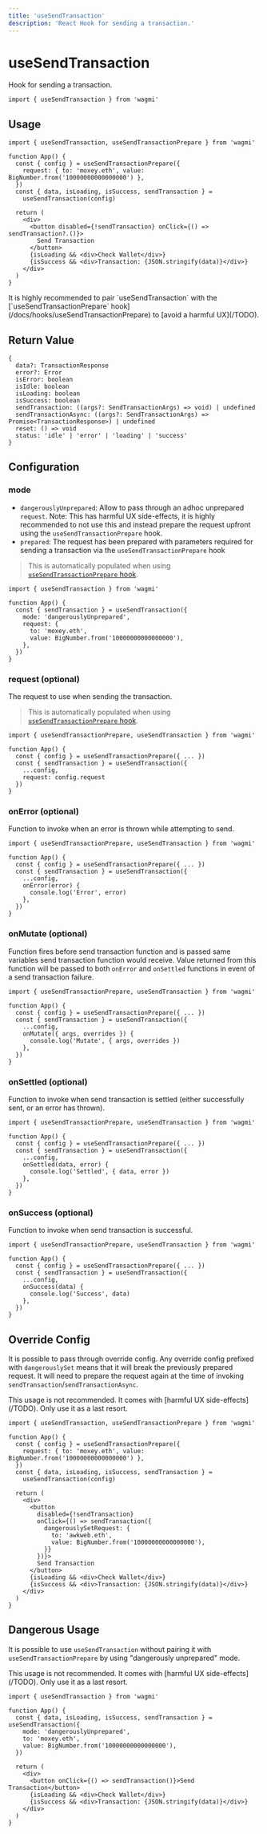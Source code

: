 ```yaml
---
title: 'useSendTransaction'
description: 'React Hook for sending a transaction.'
---
```



# useSendTransaction

Hook for sending a transaction.

```tsx
import { useSendTransaction } from 'wagmi'
```

## Usage

```tsx
import { useSendTransaction, useSendTransactionPrepare } from 'wagmi'

function App() {
  const { config } = useSendTransactionPrepare({
    request: { to: 'moxey.eth', value: BigNumber.from('10000000000000000') },
  })
  const { data, isLoading, isSuccess, sendTransaction } =
    useSendTransaction(config)

  return (
    <div>
      <button disabled={!sendTransaction} onClick={() => sendTransaction?.()}>
        Send Transaction
      </button>
      {isLoading && <div>Check Wallet</div>}
      {isSuccess && <div>Transaction: {JSON.stringify(data)}</div>}
    </div>
  )
}
```

<Callout>
  It is highly recommended to pair `useSendTransaction` with the
  [`useSendTransactionPrepare` hook](/docs/hooks/useSendTransactionPrepare) to
  [avoid a harmful UX](/TODO).
</Callout>

## Return Value

```tsx
{
  data?: TransactionResponse
  error?: Error
  isError: boolean
  isIdle: boolean
  isLoading: boolean
  isSuccess: boolean
  sendTransaction: ((args?: SendTransactionArgs) => void) | undefined
  sendTransactionAsync: ((args?: SendTransactionArgs) => Promise<TransactionResponse>) | undefined
  reset: () => void
  status: 'idle' | 'error' | 'loading' | 'success'
}
```

## Configuration

### mode

- `dangerouslyUnprepared`: Allow to pass through an adhoc unprepared `request`. Note: This has harmful UX side-effects, it is highly recommended to not use this and instead prepare the request upfront using the `useSendTransactionPrepare` hook.
- `prepared`: The request has been prepared with parameters required for sending a transaction via the `useSendTransactionPrepare` hook

> This is automatically populated when using [`useSendTransactionPrepare` hook](/docs/hooks/useSendTransactionPrepare).

```tsx {5}
import { useSendTransaction } from 'wagmi'

function App() {
  const { sendTransaction } = useSendTransaction({
    mode: 'dangerouslyUnprepared',
    request: {
      to: 'moxey.eth',
      value: BigNumber.from('10000000000000000'),
    },
  })
}
```

### request (optional)

The request to use when sending the transaction.

> This is automatically populated when using [`useSendTransactionPrepare` hook](/docs/hooks/useSendTransactionPrepare).

```tsx {7}
import { useSendTransactionPrepare, useSendTransaction } from 'wagmi'

function App() {
  const { config } = useSendTransactionPrepare({ ... })
  const { sendTransaction } = useSendTransaction({
    ...config,
    request: config.request
  })
}
```

### onError (optional)

Function to invoke when an error is thrown while attempting to send.

```tsx {7-9}
import { useSendTransactionPrepare, useSendTransaction } from 'wagmi'

function App() {
  const { config } = useSendTransactionPrepare({ ... })
  const { sendTransaction } = useSendTransaction({
    ...config,
    onError(error) {
      console.log('Error', error)
    },
  })
}
```

### onMutate (optional)

Function fires before send transaction function and is passed same variables send transaction function would receive. Value returned from this function will be passed to both `onError` and `onSettled` functions in event of a send transaction failure.

```tsx {7-9}
import { useSendTransactionPrepare, useSendTransaction } from 'wagmi'

function App() {
  const { config } = useSendTransactionPrepare({ ... })
  const { sendTransaction } = useSendTransaction({
    ...config,
    onMutate({ args, overrides }) {
      console.log('Mutate', { args, overrides })
    },
  })
}
```

### onSettled (optional)

Function to invoke when send transaction is settled (either successfully sent, or an error has thrown).

```tsx {7-9}
import { useSendTransactionPrepare, useSendTransaction } from 'wagmi'

function App() {
  const { config } = useSendTransactionPrepare({ ... })
  const { sendTransaction } = useSendTransaction({
    ...config,
    onSettled(data, error) {
      console.log('Settled', { data, error })
    },
  })
}
```

### onSuccess (optional)

Function to invoke when send transaction is successful.

```tsx {7-9}
import { useSendTransactionPrepare, useSendTransaction } from 'wagmi'

function App() {
  const { config } = useSendTransactionPrepare({ ... })
  const { sendTransaction } = useSendTransaction({
    ...config,
    onSuccess(data) {
      console.log('Success', data)
    },
  })
}
```

## Override Config

It is possible to pass through override config. Any override config prefixed with `dangerouslySet` means that it will break the previously prepared request. It will need to prepare the request again at the time of invoking `sendTransaction`/`sendTransactionAsync`.

<Callout>
  This usage is not recommended. It comes with [harmful UX side-effects](/TODO).
  Only use it as a last resort.
</Callout>

```tsx {15-18}
import { useSendTransaction, useSendTransactionPrepare } from 'wagmi'

function App() {
  const { config } = useSendTransactionPrepare({
    request: { to: 'moxey.eth', value: BigNumber.from('10000000000000000') },
  })
  const { data, isLoading, isSuccess, sendTransaction } =
    useSendTransaction(config)

  return (
    <div>
      <button
        disabled={!sendTransaction}
        onClick={() => sendTransaction({
          dangerouslySetRequest: {
            to: 'awkweb.eth',
            value: BigNumber.from('10000000000000000'),
          }}
        })}>
        Send Transaction
      </button>
      {isLoading && <div>Check Wallet</div>}
      {isSuccess && <div>Transaction: {JSON.stringify(data)}</div>}
    </div>
  )
}
```

## Dangerous Usage

It is possible to use `useSendTransaction` without pairing it with `useSendTransactionPrepare` by using "dangerously unprepared" mode.

<Callout>
  This usage is not recommended. It comes with [harmful UX side-effects](/TODO).
  Only use it as a last resort.
</Callout>

```tsx {5-7}
import { useSendTransaction } from 'wagmi'

function App() {
  const { data, isLoading, isSuccess, sendTransaction } = useSendTransaction({
    mode: 'dangerouslyUnprepared',
    to: 'moxey.eth',
    value: BigNumber.from('10000000000000000'),
  })

  return (
    <div>
      <button onClick={() => sendTransaction()}>Send Transaction</button>
      {isLoading && <div>Check Wallet</div>}
      {isSuccess && <div>Transaction: {JSON.stringify(data)}</div>}
    </div>
  )
}
```
